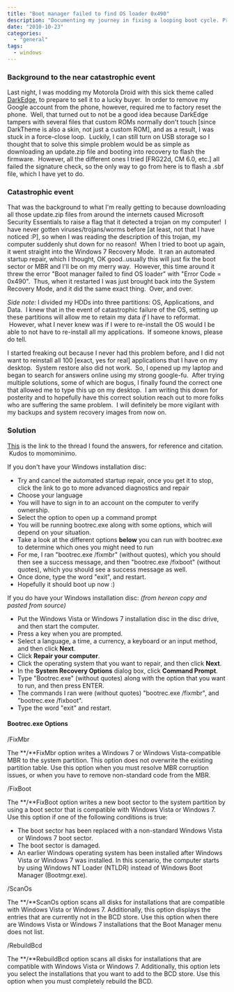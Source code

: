 ```yaml
---
title: "Boot manager failed to find OS loader 0x490"
description: "Documenting my journey in fixing a looping boot cycle. Protip: don't randomly download strange files on the internets."
date: "2010-10-23"
categories: 
  - "general"
tags: 
  - windows
---
```


### Background to the near catastrophic event

Last night, I was modding my Motorola Droid with this sick theme called [DarkEdge](darkedge.davekover.com), to prepare to sell it to a lucky buyer.  In order to remove my Google account from the phone, however, required me to factory reset the phone.  Well, that turned out to not be a good idea because DarkEdge tampers with several files that custom ROMs normally don't touch \[since DarkTheme is also a skin, not just a custom ROM\], and as a result, I was stuck in a force-close loop.  Luckily, I can still turn on USB storage so I thought that to solve this simple problem would be as simple as downloading an update.zip file and booting into recovery to flash the firmware.  However, all the different ones I tried \[FRG22d, CM 6.0, etc.\] all failed the signature check, so the only way to go from here is to flash a .sbf file, which I have yet to do.

### Catastrophic event

That was the background to what I'm really getting to because downloading all those update.zip files from around the internets caused Microsoft Security Essentials to raise a flag that it detected a trojan on my computer!  I have never gotten viruses/trojans/worms before \[at least, not that I have noticed :P\], so when I was reading the description of this trojan, my computer suddenly shut down for no reason!  When I tried to boot up again, it went straight into the Windows 7 Recovery Mode.  It ran an automated startup repair, which I thought, OK good..usually this will just fix the boot sector or MBR and I'll be on my merry way.  However, this time around it threw the error "Boot manager failed to find OS loader" with "Error Code = 0x490".  Thus, when it restarted I was just brought back into the System Recovery Mode, and it did the same exact thing.  Over, and over.

_Side note:_ I divided my HDDs into three partitions: OS, Applications, and Data.  I knew that in the event of catastrophic failure of the OS, setting up these partitions will allow me to retain my data _if_ I have to reformat.  However, what I never knew was if I were to re-install the OS would I be able to not have to re-install all my applications.  If someone knows, please do tell.

I started freaking out because I never had this problem before, and I did not want to reinstall all 100 \[exact, yes for real\] applications that I have on my desktop.  System restore also did not work.  So, I opened up my laptop and began to search for answers online using my strong google-fu.  After trying multiple solutions, some of which are bogus, I finally found the correct one that allowed me to type this up on my desktop.  I am writing this down for posterity and to hopefully have this correct solution reach out to more folks who are suffering the same problem.  I will definitely be more vigilant with my backups and system recovery images from now on.

### Solution

[This](http://social.answers.microsoft.com/Forums/en-US/w7repair/thread/81789756-858e-4adc-a25b-2c0d0c234e0d) is the link to the thread I found the answers, for reference and citation.  Kudos to momominimo.

If you don't have your Windows installation disc:
- Try and cancel the automated startup repair, once you get it to stop, click the link to go to more advanced diagnostics and repair
- Choose your language
- You will have to sign in to an account on the computer to verify ownership.
- Select the option to open up a command prompt
- You will be running bootrec.exe along with some options, which will depend on your situation.
- Take a look at the different options **below** you can run with bootrec.exe to determine which ones you might need to run
- For me, I ran "bootrec.exe /fixmbr" (without quotes), which you should then see a success message, and then "bootrec.exe /fixboot" (without quotes), which you should see a success message as well.
- Once done, type the word "exit", and restart.
- Hopefully it should boot up now :)

If you do have your Windows installation disc: _(from hereon copy and pasted from source)_

- Put the Windows Vista or Windows 7 installation disc in the disc drive, and then start the computer.
- Press a key when you are prompted.
- Select a language, a time, a currency, a keyboard or an input method, and then click **Next**.
- Click **Repair your computer**.
- Click the operating system that you want to repair, and then click **Next**.
- In the **System Recovery Options** dialog box, click **Command Prompt**.
- Type "Bootrec.exe" (without quotes) along with the option that you want to run, and then press ENTER.
- The commands I ran were (without quotes) "bootrec.exe /fixmbr", and "bootrec.exe /fixboot".
- Type the word "exit" and restart.

#### Bootrec.exe Options

/FixMbr

The **/**FixMbr option writes a Windows 7 or Windows Vista-compatible MBR to the system partition. This option does not overwrite the existing partition table. Use this option when you must resolve MBR corruption issues, or when you have to remove non-standard code from the MBR.

/FixBoot

The **/**FixBoot option writes a new boot sector to the system partition by using a boot sector that is compatible with Windows Vista or Windows 7. Use this option if one of the following conditions is true:

- The boot sector has been replaced with a non-standard Windows Vista or Windows 7 boot sector.
- The boot sector is damaged.
- An earlier Windows operating system has been installed after Windows Vista or Windows 7 was installed. In this scenario, the computer starts by using Windows NT Loader (NTLDR) instead of Windows Boot Manager (Bootmgr.exe).

/ScanOs

The **/**ScanOs option scans all disks for installations that are compatible with Windows Vista or Windows 7. Additionally, this option displays the entries that are currently not in the BCD store. Use this option when there are Windows Vista or Windows 7 installations that the Boot Manager menu does not list.

/RebuildBcd

The **/**RebuildBcd option scans all disks for installations that are compatible with Windows Vista or Windows 7. Additionally, this option lets you select the installations that you want to add to the BCD store. Use this option when you must completely rebuild the BCD.
